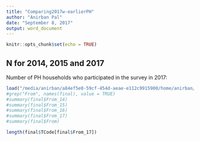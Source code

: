 ```yaml
---
title: "Comparing2017w-earlierPH"
author: "Anirban Pal"
date: "September 8, 2017"
output: word_document
---
```


```r
knitr::opts_chunk$set(echo = TRUE)
```

## N for 2014, 2015 and 2017


Number of PH households who participated in the survey in 2017: 
```r
load("/media/anirban/a84ef5e0-59cf-454d-aeae-e112c9915900/home/anirban/Documents/BHP-New/BHP-2017-roundData/combined-Sept8-2017.RData")
#grep("From", names(final), value = TRUE)
#summary(final$From_14)
#summary(final$From_15)
#summary(final$From_16)
#summary(final$From_17)
#summary(final$From)

length(final$TCode[final$From_17])
```



